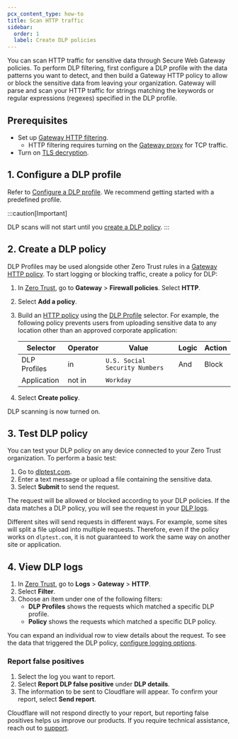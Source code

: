 ```yaml
---
pcx_content_type: how-to
title: Scan HTTP traffic
sidebar:
  order: 1
  label: Create DLP policies
---
```


You can scan HTTP traffic for sensitive data through Secure Web Gateway policies. To perform DLP filtering, first configure a DLP profile with the data patterns you want to detect, and then build a Gateway HTTP policy to allow or block the sensitive data from leaving your organization. Gateway will parse and scan your HTTP traffic for strings matching the keywords or regular expressions (regexes) specified in the DLP profile.

## Prerequisites

- Set up [Gateway HTTP filtering](/cloudflare-one/policies/gateway/initial-setup/http/).
  - HTTP filtering requires turning on the [Gateway proxy](/cloudflare-one/policies/gateway/proxy/#enable-the-gateway-proxy) for TCP traffic.
- Turn on [TLS decryption](/cloudflare-one/policies/gateway/http-policies/tls-decryption/#enable-tls-decryption).

## 1. Configure a DLP profile

Refer to [Configure a DLP profile](/cloudflare-one/policies/data-loss-prevention/dlp-profiles/). We recommend getting started with a predefined profile.

:::caution[Important]

DLP scans will not start until you [create a DLP policy](#2-create-a-dlp-policy).
:::

## 2. Create a DLP policy

DLP Profiles may be used alongside other Zero Trust rules in a [Gateway HTTP policy](/cloudflare-one/policies/gateway/http-policies/). To start logging or blocking traffic, create a policy for DLP:

1. In [Zero Trust](https://one.dash.cloudflare.com), go to **Gateway** > **Firewall policies**. Select **HTTP**.

2. Select **Add a policy**.

3. Build an [HTTP policy](/cloudflare-one/policies/gateway/http-policies/) using the [DLP Profile](/cloudflare-one/policies/gateway/http-policies/#dlp-profile) selector. For example, the following policy prevents users from uploading sensitive data to any location other than an approved corporate application:

   | Selector     | Operator | Value                          | Logic | Action |
   | ------------ | -------- | ------------------------------ | ----- | ------ |
   | DLP Profiles | in       | `U.S. Social Security Numbers` | And   | Block  |
   | Application  | not in   | `Workday`                      |       |        |

4. Select **Create policy**.

DLP scanning is now turned on.

## 3. Test DLP policy

You can test your DLP policy on any device connected to your Zero Trust organization. To perform a basic test:

1. Go to [dlptest.com](http://dlptest.com/http-post/).
2. Enter a text message or upload a file containing the sensitive data.
3. Select **Submit** to send the request.

The request will be allowed or blocked according to your DLP policies. If the data matches a DLP policy, you will see the request in your [DLP logs](#4-view-dlp-logs).

Different sites will send requests in different ways. For example, some sites will split a file upload into multiple requests. Therefore, even if the policy works on `dlptest.com`, it is not guaranteed to work the same way on another site or application.

## 4. View DLP logs

1. In [Zero Trust](https://one.dash.cloudflare.com/), go to **Logs** > **Gateway** > **HTTP**.
2. Select **Filter**.
3. Choose an item under one of the following filters:
   - **DLP Profiles** shows the requests which matched a specific DLP profile.
   - **Policy** shows the requests which matched a specific DLP policy.

You can expand an individual row to view details about the request. To see the data that triggered the DLP policy, [configure logging options](/cloudflare-one/policies/data-loss-prevention/dlp-policies/logging-options/).

### Report false positives

1. Select the log you want to report.
2. Select **Report DLP false positive** under **DLP details**.
3. The information to be sent to Cloudflare will appear. To confirm your report, select **Send report**.

Cloudflare will not respond directly to your report, but reporting false positives helps us improve our products. If you require technical assistance, reach out to [support](https://dash.cloudflare.com/?to=/:account/support).
